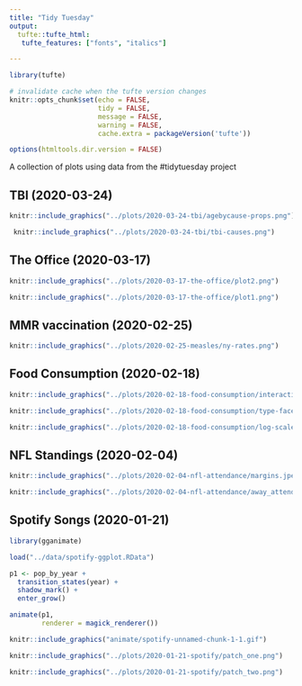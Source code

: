 ```yaml
---
title: "Tidy Tuesday"
output:
  tufte::tufte_html:
   tufte_features: ["fonts", "italics"]

---
```


```r
library(tufte)

# invalidate cache when the tufte version changes
knitr::opts_chunk$set(echo = FALSE,
                      tidy = FALSE, 
                      message = FALSE,
                      warning = FALSE,
                      cache.extra = packageVersion('tufte'))

options(htmltools.dir.version = FALSE)
```


A collection of plots using data from the #tidytuesday project  

## TBI (2020-03-24)


```r
knitr::include_graphics("../plots/2020-03-24-tbi/agebycause-props.png")

```


```r
 knitr::include_graphics("../plots/2020-03-24-tbi/tbi-causes.png")
```



## The Office (2020-03-17)

```r
knitr::include_graphics("../plots/2020-03-17-the-office/plot2.png")

```

```r
knitr::include_graphics("../plots/2020-03-17-the-office/plot1.png")

```


## MMR vaccination (2020-02-25)  

```r
knitr::include_graphics("../plots/2020-02-25-measles/ny-rates.png")
```



## Food Consumption (2020-02-18)  

```r
knitr::include_graphics("../plots/2020-02-18-food-consumption/interaction.png")
```


```r
knitr::include_graphics("../plots/2020-02-18-food-consumption/type-facet.png")
```


```r
knitr::include_graphics("../plots/2020-02-18-food-consumption/log-scales.png")
```




## NFL Standings (2020-02-04)



```r
knitr::include_graphics("../plots/2020-02-04-nfl-attendance/margins.jpeg")
```

```r
knitr::include_graphics("../plots/2020-02-04-nfl-attendance/away_attend.jpeg")
```



## Spotify Songs (2020-01-21)



```r
library(gganimate)

load("../data/spotify-ggplot.RData")

p1 <- pop_by_year +
  transition_states(year) +
  shadow_mark() +
  enter_grow()

animate(p1,
        renderer = magick_renderer())

```


```r
knitr::include_graphics("animate/spotify-unnamed-chunk-1-1.gif")

```


```r
knitr::include_graphics("../plots/2020-01-21-spotify/patch_one.png")

```


```r
knitr::include_graphics("../plots/2020-01-21-spotify/patch_two.png")

```

